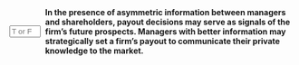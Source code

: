 ::: {.question-block}

<form onsubmit="event.preventDefault(); checkAnswerBox('module10_tf_q5','T')" style="display: flex; align-items: center; gap: 8px;">
  <input type="text" id="module10_tf_q5" name="module10_tf_q5" maxlength="1" placeholder="T or F" style="width: 55px;" data-correct-answer="T" /> 
  <label for="module10_tf_q5"><strong>In the presence of asymmetric information between managers and shareholders, payout decisions may serve as signals of the firm's future prospects. Managers with better information may strategically set a firm's payout to communicate their private knowledge to the market.</strong></label>
</form>

<div id="feedback-module10_tf_q5" class="feedback" data-status="" style="display:none;">
TRUE.  Changes in dividends and repurchases can credibly signal management’s expectations.
</div>

:::
